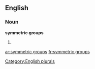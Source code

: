 
==English==

===Noun===
'''symmetric groups'''

# {{plural of|[[symmetric group]]}}

[[Category:English plurals]]

[[ar:symmetric groups]]
[[fr:symmetric groups]]